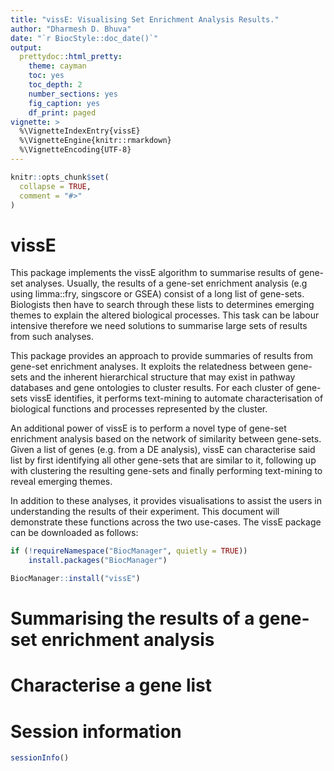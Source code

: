 ```yaml
---
title: "vissE: Visualising Set Enrichment Analysis Results."
author: "Dharmesh D. Bhuva"
date: "`r BiocStyle::doc_date()`"
output:
  prettydoc::html_pretty:
    theme: cayman
    toc: yes
    toc_depth: 2
    number_sections: yes
    fig_caption: yes
    df_print: paged
vignette: >
  %\VignetteIndexEntry{vissE}
  %\VignetteEngine{knitr::rmarkdown}
  %\VignetteEncoding{UTF-8}
---
```


```r
knitr::opts_chunk$set(
  collapse = TRUE,
  comment = "#>"
)
```

# vissE

This package implements the vissE algorithm to summarise results of gene-set analyses. Usually, the results of a gene-set enrichment analysis (e.g using limma::fry, singscore or GSEA) consist of a long list of gene-sets. Biologists then have to search through these lists to determines emerging themes to explain the altered biological processes. This task can be labour intensive therefore we need solutions to summarise large sets of results from such analyses.

This package provides an approach to provide summaries of results from gene-set enrichment analyses. It exploits the relatedness between gene-sets and the inherent hierarchical structure that may exist in pathway databases and gene ontologies to cluster results. For each cluster of gene-sets vissE identifies, it performs text-mining to automate characterisation of biological functions and processes represented by the cluster.

An additional power of vissE is to perform a novel type of gene-set enrichment analysis based on the network of similarity between gene-sets. Given a list of genes (e.g. from a DE analysis), vissE can characterise said list by first identifying all other gene-sets that are similar to it, following up with clustering the resulting gene-sets and finally performing text-mining to reveal emerging themes.

In addition to these analyses, it provides visualisations to assist the users in understanding the results of their experiment. This document will demonstrate these functions across the two use-cases. The vissE package can be downloaded as follows:

```r
if (!requireNamespace("BiocManager", quietly = TRUE))
    install.packages("BiocManager")

BiocManager::install("vissE")
```

# Summarising the results of a gene-set enrichment analysis

# Characterise a gene list

# Session information

```r
sessionInfo()
```
